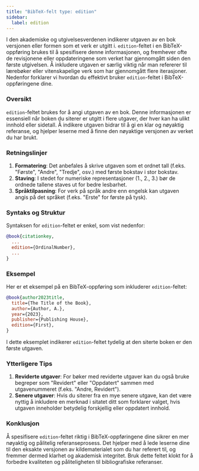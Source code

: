```yaml
---
title: "BibTeX-felt type: edition"
sidebar:
  label: edition
---
```



I den akademiske og utgivelsesverdenen indikerer utgaven av en bok versjonen eller formen som et verk er utgitt i. `edition`-feltet i en BibTeX-oppføring brukes til å spesifisere denne informasjonen, og fremhever ofte de revisjonene eller oppdateringene som verket har gjennomgått siden den første utgivelsen. Å inkludere utgaven er særlig viktig når man refererer til lærebøker eller vitenskapelige verk som har gjennomgått flere iterasjoner. Nedenfor forklarer vi hvordan du effektivt bruker `edition`-feltet i BibTeX-oppføringene dine.

<CiteDrive />

### Oversikt

`edition`-feltet brukes for å angi utgaven av en bok. Denne informasjonen er essensiell når boken du siterer er utgitt i flere utgaver, der hver kan ha ulikt innhold eller sidetall. Å indikere utgaven bidrar til å gi en klar og nøyaktig referanse, og hjelper leserne med å finne den nøyaktige versjonen av verket du har brukt.

### Retningslinjer

1. **Formatering**: Det anbefales å skrive utgaven som et ordnet tall (f.eks. "Første", "Andre", "Tredje", osv.) med første bokstav i stor bokstav.
2. **Staving**: I stedet for numeriske representasjoner (1., 2., 3.) bør de ordnede tallene staves ut for bedre lesbarhet.
3. **Språktilpasning**: For verk på språk andre enn engelsk kan utgaven angis på det språket (f.eks. "Erste" for første på tysk).

### Syntaks og Struktur

Syntaksen for `edition`-feltet er enkel, som vist nedenfor:

```bibtex
@book{citationkey,
  ...
  edition={OrdinalNumber},
  ...
}
```

### Eksempel

Her er et eksempel på en BibTeX-oppføring som inkluderer `edition`-feltet:

```bibtex
@book{author2023title,
  title={The Title of the Book},
  author={Author, A.},
  year={2023},
  publisher={Publishing House},
  edition={First},
}
```

I dette eksemplet indikerer `edition`-feltet tydelig at den siterte boken er den første utgaven.

### Ytterligere Tips

1. **Reviderte utgaver**: For bøker med reviderte utgaver kan du også bruke begreper som "Revidert" eller "Oppdatert" sammen med utgavenummeret (f.eks. "Andre, Revidert").
2. **Senere utgaver**: Hvis du siterer fra en mye senere utgave, kan det være nyttig å inkludere en merknad i sitatet ditt som forklarer valget, hvis utgaven inneholder betydelig forskjellig eller oppdatert innhold.

### Konklusjon

Å spesifisere `edition`-feltet riktig i BibTeX-oppføringene dine sikrer en mer nøyaktig og pålitelig referanseprosess. Det hjelper med å lede leserne dine til den eksakte versjonen av kildematerialet som du har referert til, og fremmer dermed klarhet og akademisk integritet. Bruk dette feltet klokt for å forbedre kvaliteten og påliteligheten til bibliografiske referanser.
